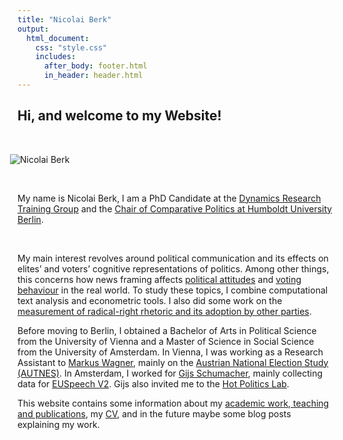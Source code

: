 ```yaml
---
title: "Nicolai Berk"
output:
  html_document:
    css: "style.css"
    includes:
      after_body: footer.html
      in_header: header.html
---
```



<head>
<title>Nicolai Berk | About</title>
<meta name="description" content="I am a PhD Candidate in Political Science at the Dynamics Research Training Group and the Chair of Comparative Politics at the Humboldt University Berlin.">
</head>


<div class = "col-md-8">


<h2>Hi, and welcome to my Website!</h2>

<br>

<div class = "col-md-6" >

<img src="pics/me_cropped.JPG" alt="Nicolai Berk" style="vertical-align:middle;margin:0px -12px"> 

</div>


<br>

My name is Nicolai Berk, I am a PhD Candidate at the [Dynamics Research Training Group](https://www.sowi.hu-berlin.de/en/dynamics/about) and the [Chair of Comparative Politics at Humboldt University Berlin](https://www.sowi.hu-berlin.de/en/lehrbereiche-en/comppol-en/team-comparative-politics).

<br>

My main interest revolves around political communication and its effects on elites' and voters' cognitive representations of politics. Among other things, this concerns how news framing affects [political attitudes](https://github.com/nicolaiberk/bild/raw/main/paper/Manuscript_Framing.pdf) and [voting behaviour](https://github.com/nicolaiberk/FrameCompetition/raw/main/paper/Manuscript.pdf) in the real world. To study these topics, I combine computational text analysis and econometric tools. I also did some work on the [measurement of radical-right rhetoric and its adoption by other parties](https://github.com/nicolaiberk/SMLSE/raw/master/main.pdf).

Before moving to Berlin, I obtained a Bachelor of Arts in Political Science from the University of Vienna and a Master of Science in Social Science from the University of Amsterdam. In Vienna, I was working as a Research Assistant to [Markus Wagner](https://staatswissenschaft.univie.ac.at/en/team/scientific-staff/markus-wagner/), mainly on the [Austrian National Election Study (AUTNES)](https://data.aussda.at/dataset.xhtml?persistentId=doi:10.11587/I7QIYJ). In Amsterdam, I worked for  [Gijs Schumacher](https://www.uva.nl/en/profile/s/c/g.schumacher/g.schumacher.html), mainly collecting data for [EUSpeech V2](https://osf.io/c79ha/). Gijs also invited me to the [Hot Politics Lab](http://www.hotpolitics.eu/).

This website contains some information about my [academic work, teaching and publications](pubs.html), my [CV](https://www.dropbox.com/sh/xar45ns5igvprca/AACU7Fq2kCl25AN6kfGxDHkAa?dl=0), and in the future maybe some blog posts explaining my work.
</div>
